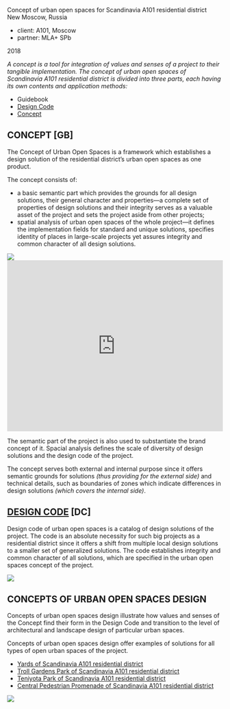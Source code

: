 
<Title>CONCEPT OF URBAN CITY SPACES</Title>

Concept of urban open spaces for Scandinavia А101 residential district <br/>
New Moscow, Russia

- client: А101, Moscow
- partner: MLA+ SPb

2018

_A concept is a tool for integration of values and senses of a project to their tangible implementation. The concept of urban open spaces of Scandinavia A101 residential district is divided into three parts, each having its own contents and application methods:_
- Guidebook
- [Design Code](/scnd-dc)
- [Concept](/scnd-d)

## CONCEPT [GB]

The Concept of Urban Open Spaces is a framework which establishes a design solution of the residential district’s urban open spaces as one product.

The concept consists of:
- a basic semantic part which provides the grounds for all design solutions, their general character and properties—a complete set of properties of design solutions and their integrity serves as a valuable asset of the project and sets the project aside from other projects;
- spatial analysis of urban open spaces of the whole project—it defines the implementation fields for standard and unique solutions, specifies identity of places in large-scale projects yet assures integrity and common character of all design solutions.

<Image src='https://s.tmshv.com/unit4/gb_scnd-01.jpg'/>
<iframe src="https://e.issuu.com/anonymous-embed.html?u=unit4&d=gb_u4_black_" width="100%" height="400" frameborder="0" allowfullscreen="true"></iframe>

The semantic part of the project is also used to substantiate the brand concept of it. Spacial analysis defines the scale of diversity of design solutions and the design code of the project.

The concept serves both external and internal purpose since it offers semantic grounds for solutions _(thus providing for the external side)_ and technical details, such as boundaries of zones which indicate differences in design solutions _(which covers the internal side)_.


## [DESIGN CODE](/scnd-dc) [DC]

Design code of urban open spaces is a catalog of design solutions of the project. The code is an absolute necessity for such big projects as a residential district since it offers a shift from multiple local design solutions to a smaller set of generalized solutions. The code establishes integrity and common character of all solutions, which are specified in the urban open spaces concept of the project.

<Image src='https://s.tmshv.com/unit4/dc_scnd-02.jpg'/>


## CONCEPTS OF URBAN OPEN SPACES DESIGN

Concepts of urban open spaces design illustrate how values and senses of the Concept find their form in the Design Code and transition to the level of architectural and landscape design of particular urban spaces.

Concepts of urban open spaces design offer examples of solutions for all types of open urban spaces of the project.

- [Yards of Scandinavia А101 residential district](/scnd-d)
- [Troll Gardens Park of Scandinavia А101 residential district](/trollgardens)
- [Teniyota Park of Scandinavia А101 residential district](/scnd-park)
- [Central Pedestrian Promenade of Scandinavia А101 residential district](/scnd-boulevard)

<Image src='https://s.tmshv.com/unit4/gb_scnd-05.jpg'/>
